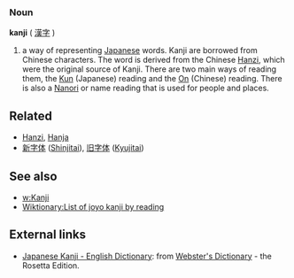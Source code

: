 === Noun ===
'''kanji''' ( <font lang="ja">[[漢字]]</font> )

# a way of representing [[Japanese]] words.  Kanji are borrowed from Chinese characters.  The word is derived from the Chinese [[Hanzi]], which were the original source of Kanji.  There are two main ways of reading them, the [[Kun]] (Japanese) reading and the [[on#Japanese|On]] (Chinese) reading.  There is also a [[Nanori]] or name reading that is used for people and places.

==Related==
*[[Hanzi]], [[Hanja]]
*[[新字体]] ([[Shinjitai]]), [[旧字体]] ([[Kyujitai]])

==See also==
* [[w:Kanji]]
* [[Wiktionary:List of joyo kanji by reading]]

== External links ==
*[http://www.websters-online-dictionary.org/definition/Japanese+Kanji-english/ Japanese Kanji - English Dictionary]: from [http://www.websters-online-dictionary.org/ Webster's Dictionary] - the Rosetta Edition.